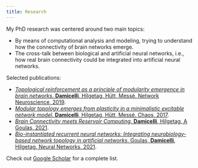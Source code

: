 ```yaml
---
title: Research
---
```


My PhD research was centered around two main topics:  

  - By means of computational analysis and modeling, trying to understand how the connectivity of brain networks emerge.  
  - The cross-talk between biological and artificial neural networks, i.e., how real brain connectivity could be integrated into artificial neural networks.


Selected publications: 

  - [*Topological reinforcement as a principle of modularity emergence in brain networks*. **Damicelli**, Hilgetag, Hütt, Messé. Network Neuroscience, 2019](https://www.mitpressjournals.org/doi/full/10.1162/netn_a_00085).
  - [*Modular topology emerges from plasticity in a minimalistic excitable network model*. **Damicelli**, Hilgetag, Hütt, Messé. Chaos, 2017](https://aip.scitation.org/doi/pdf/10.1063/1.4979561).  
  - [*Brain Connectivity meets Reservoir Computing*. **Damicelli**, Hilgetag, A Goulas, 2021](https://doi.org/10.1371/journal.pcbi.1010639).  
  - [*Bio-instantiated recurrent neural networks: Integrating neurobiology-based network topology in artificial networks*. Goulas, **Damicelli**, Hilgetag, Neural Networks, 2021](https://doi.org/10.1016/j.neunet.2021.07.011).  

Check out [Google Scholar](https://scholar.google.com/citations?user=Ktdpi1MAAAAJ&hl=de) for a complete list.
